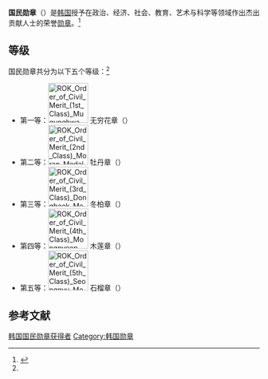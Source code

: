 '''国民勋章'''（{{lang-ko|국민훈장}}）是[[韩国|韩国]]授予在政治、经济、社会、教育、艺术与科学等领域作出杰出贡献人士的荣誉[[勋章|勋章]]。<ref name=a&dact>{{cite web|title=Awards and Decorations Act|url=http://elaw.klri.re.kr/eng_mobile/viewer.do?hseq=24059&type=new&key=|website=Statutes of the Republic of Korea|accessdate=10 November 2014|archive-date=2014-09-07|archive-url=https://web.archive.org/web/20140907004622/http://elaw.klri.re.kr/eng_mobile/viewer.do?hseq=24059&type=new&key=|dead-url=no}}</ref>

== 等级 ==
国民勋章共分为以下五个等级：<ref name=a&dact />
* 第一等：[[File:ROK_Order_of_Civil_Merit_(1st_Class)_Mugunghwa_Medal.png|80px]] 无穷花章（{{lang|ko|무궁화장}}）
* 第二等：[[File:ROK_Order_of_Civil_Merit_(2nd_Class)_Moran_Medal.png|80px]] 牡丹章（{{lang|ko|모란장}}）
* 第三等：[[File:ROK_Order_of_Civil_Merit_(3rd_Class)_Dongbaek_Medal.png|80px]] 冬柏章（{{lang|ko|동백장}}）
* 第四等：[[File:ROK_Order_of_Civil_Merit_(4th_Class)_Mongnyeon_Medal.png|80px]] 木莲章（{{lang|ko|목련장}}）
* 第五等：[[File:ROK_Order_of_Civil_Merit_(5th_Class)_Seongnyu_Medal.png|80px]] 石榴章（{{lang|ko|석류장}}）

== 参考文献 ==
{{reflist}}

{{韩国勋章}}

[[Category:韩国国民勋章获得者|]]
[[Category:韩国勋章|Category:韩国勋章]]